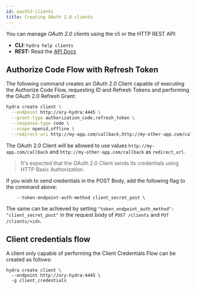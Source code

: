 ```yaml
---
id: oauth2-clients
title: Creating OAuth 2.0 clients
---
```


You can manage _OAuth 2.0 clients_ using the cli or the HTTP REST API:

- **CLI:** `hydra help clients`
- **REST:** Read the [API Docs](../reference/api.mdx)

## Authorize Code Flow with Refresh Token

The following command creates an OAuth 2.0 Client capable of executing the Authorize Code Flow, requesting ID and Refresh Tokens
and performing the OAuth 2.0 Refresh Grant:

```sh
hydra create client \
  --endpoint http://ory-hydra:4445 \
  --grant-type authorization_code,refresh_token \
  --response-type code \
  --scope openid,offline \
  --redirect-uri http://my-app.com/callback,http://my-other-app.com/callback
```

The OAuth 2.0 Client will be allowed to use values `http://my-app.com/callback` and `http://my-other-app.com/callback` as
`redirect_url`.

> It's expected that the OAuth 2.0 Client sends its credentials using HTTP Basic Authorization.

If you wish to send credentials in the POST Body, add the following flag to the command above:

```
    --token-endpoint-auth-method client_secret_post \
```

The same can be achieved by setting `"token_endpoint_auth_method": "client_secret_post"` in the request body of `POST /clients`
and `PUT /clients/<id>`.

## Client credentials flow

A client only capable of performing the Client Credentials Flow can be created as follows:

```
hydra create client \
  --endpoint http://ory-hydra:4445 \
  -g client_credentials
```
